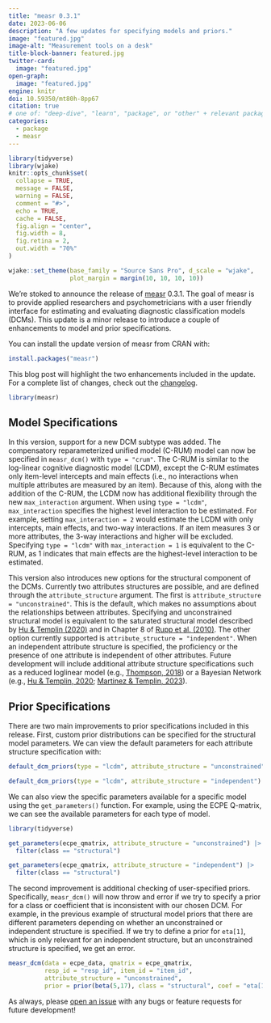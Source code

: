 ```yaml
---
title: "measr 0.3.1"
date: 2023-06-06
description: "A few updates for specifying models and priors."
image: "featured.jpg"
image-alt: "Measurement tools on a desk"
title-block-banner: featured.jpg
twitter-card:
  image: "featured.jpg"
open-graph:
  image: "featured.jpg"
engine: knitr
doi: 10.59350/mt80h-8pp67
citation: true
# one of: "deep-dive", "learn", "package", or "other" + relevant packages
categories:
  - package
  - measr
---
```


```r
library(tidyverse)
library(wjake)
knitr::opts_chunk$set(
  collapse = TRUE,
  message = FALSE,
  warning = FALSE,
  comment = "#>",
  echo = TRUE,
  cache = FALSE,
  fig.align = "center",
  fig.width = 8,
  fig.retina = 2,
  out.width = "70%"
)

wjake::set_theme(base_family = "Source Sans Pro", d_scale = "wjake",
                 plot_margin = margin(10, 10, 10, 10))
```

We're stoked to announce the release of [measr](https://measr.info) 0.3.1.
The goal of measr is to provide applied researchers and psychometricians with a user friendly interface for estimating and evaluating diagnostic classification models (DCMs).
This update is a minor release to introduce a couple of enhancements to model and prior specifications.

You can install the update version of measr from CRAN with:

```r
install.packages("measr")
```

This blog post will highlight the two enhancements included in the update.
For a complete list of changes, check out the [changelog](https://measr.info/news/index.html#measr-031).

```r
library(measr)
```

## Model Specifications

In this version, support for a new DCM subtype was added.
The compensatory reparameterized unified model (C-RUM) model can now be specified in `measr_dcm()` with `type = "crum"`.
The C-RUM is similar to the log-linear cognitive diagnostic model (LCDM), except the C-RUM estimates only item-level intercepts and main effects (i.e., no interactions when multiple attributes are measured by an item).
Because of this, along with the addition of the C-RUM, the LCDM now has additional flexibility through the new `max_interaction` argument.
When using `type = "lcdm"`, `max_interaction` specifies the highest level interaction to be estimated.
For example, setting `max_interaction = 2` would estimate the LCDM with only intercepts, main effects, and two-way interactions.
If an item measures 3 or more attributes, the 3-way interactions and higher will be excluded.
Specifying `type = "lcdm"` with `max_interaction = 1` is equivalent to the C-RUM, as 1 indicates that main effects are the highest-level interaction to be estimated.

This version also introduces new options for the structural component of the DCMs.
Currently two attributes structures are possible, and are defined through the `attribute_structure` argument.
The first is `attribute_structure = "unconstrained"`.
This is the default, which makes no assumptions about the relationships between attributes.
Specifying and unconstrained structural model is equivalent to the saturated structural model described by [Hu & Templin (2020)](https://doi.org/10.1080/00273171.2019.1632165) and in Chapter 8 of [Rupp et al. (2010)](https://www.amazon.com/Diagnostic-Measurement-Applications-Methodology-Sciences/dp/1606235273).
The other option currently supported is `attribute_structure = "independent"`.
When an independent attribute structure is specified, the proficiency or the presence of one attribute is independent of other attributes.
Future development will include additional attribute structure specifications such as a reduced loglinear model (e.g., [Thompson, 2018](https://dissertation.wjakethompson.com)) or a Bayesian Network (e.g., [Hu & Templin, 2020](https://doi.org/10.1080/00273171.2019.1632165); [Martinez & Templin, 2023](https://doi.org/10.31234/osf.io/pjc5f)).

## Prior Specifications

There are two main improvements to prior specifications included in this release.
First, custom prior distributions can be specified for the structural model parameters.
We can view the default parameters for each attribute structure specification with:

```r
default_dcm_priors(type = "lcdm", attribute_structure = "unconstrained")

default_dcm_priors(type = "lcdm", attribute_structure = "independent")
```

We can also view the specific parameters available for a specific model using the `get_parameters()` function.
For example, using the ECPE Q-matrix, we can see the available parameters for each type of model.

```r
library(tidyverse)

get_parameters(ecpe_qmatrix, attribute_structure = "unconstrained") |> 
  filter(class == "structural")

get_parameters(ecpe_qmatrix, attribute_structure = "independent") |> 
  filter(class == "structural")
```

The second improvement is additional checking of user-specified priors.
Specifically, `measr_dcm()` will now throw and error if we try to specify a prior for a class or coefficient that is inconsistent with our chosen DCM.
For example, in the previous example of structural model priors that there are different parameters depending on whether an unconstrained or independent structure is specified.
If we try to define a prior for `eta[1]`, which is only relevant for an independent structure, but an unconstrained structure is specified, we get an error.

```r
measr_dcm(data = ecpe_data, qmatrix = ecpe_qmatrix,
          resp_id = "resp_id", item_id = "item_id",
          attribute_structure = "unconstrained",
          prior = prior(beta(5,17), class = "structural", coef = "eta[1]"))
```

As always, please [open an issue](https://github.com/wjakethompson/measr/issues) with any bugs or feature requests for future development!
